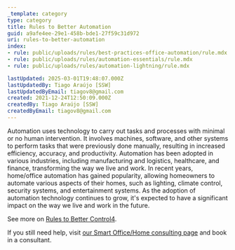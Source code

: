 ```yaml
---
_template: category
type: category
title: Rules to Better Automation
guid: a9afe4ee-29e1-458b-bde1-27f59c31d972
uri: rules-to-better-automation
index:
- rule: public/uploads/rules/best-practices-office-automation/rule.mdx
- rule: public/uploads/rules/automation-essentials/rule.mdx
- rule: public/uploads/rules/automation-lightning/rule.mdx

lastUpdated: 2025-03-01T19:48:07.000Z
lastUpdatedBy: Tiago Araújo [SSW]
lastUpdatedByEmail: tiagov8@gmail.com
created: 2021-12-24T12:50:09.000Z
createdBy: Tiago Araújo [SSW]
createdByEmail: tiagov8@gmail.com
---
```


Automation uses technology to carry out tasks and processes with minimal or no human intervention. It involves machines, software, and other systems to perform tasks that were previously done manually, resulting in increased efficiency, accuracy, and productivity. Automation has been adopted in various industries, including manufacturing and logistics, healthcare, and finance, transforming the way we live and work. In recent years, home/office automation has gained popularity, allowing homeowners to automate various aspects of their homes, such as lighting, climate control, security systems, and entertainment systems. As the adoption of automation technology continues to grow, it's expected to have a significant impact on the way we live and work in the future.

See more on [Rules to Better Control4](/rules-to-better-control4).

If you still need help, visit [our Smart Office/Home consulting page](https://www.ssw.com.au/ssw/Consulting/Smart-Office-and-Smart-Home.aspx) and book in a consultant.
